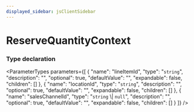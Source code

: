 ```yaml
---
displayed_sidebar: jsClientSidebar
---
```



# ReserveQuantityContext

### Type declaration

<ParameterTypes parameters={[
  {
    "name": "lineItemId",
    "type": "`string`",
    "description": "",
    "optional": true,
    "defaultValue": "",
    "expandable": false,
    "children": []
  },
  {
    "name": "locationId",
    "type": "`string`",
    "description": "",
    "optional": true,
    "defaultValue": "",
    "expandable": false,
    "children": []
  },
  {
    "name": "salesChannelId",
    "type": "`string` \\| ``null``",
    "description": "",
    "optional": true,
    "defaultValue": "",
    "expandable": false,
    "children": []
  }
]} />
